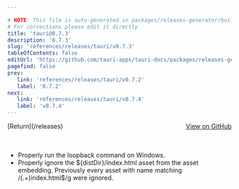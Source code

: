 ```yaml
---

# NOTE: This file is auto-generated in packages/releases-generator/build.ts
# For corrections please edit it directly
title: 'tauri@0.7.3'
description: '0.7.3'
slug: 'references/releases/tauri/v0.7.3'
tableOfContents: false
editUrl: 'https://github.com/tauri-apps/tauri-docs/packages/releases-generator/build.ts'
pagefind: false
prev:
   link: 'references/releases/tauri/v0.7.2'
   label: '0.7.2'
next:
   link: 'references/releases/tauri/v0.7.4'
   label: 'v0.7.4'
---
```


<div style="margin-bottom:3rem; display: flex; justify-content: space-between; align-items: center"><span>[Return](/releases)</span><span><a href="https://github.com/tauri-apps/tauri/releases/tag/tauri-v0.7.3">View on GitHub</a></span></div>

- Properly run the loopback command on Windows.
- Properly ignore the $\{distDir}/index.html asset from the asset embedding. Previously every asset with name matching /(.+)index.html$/g were ignored.

